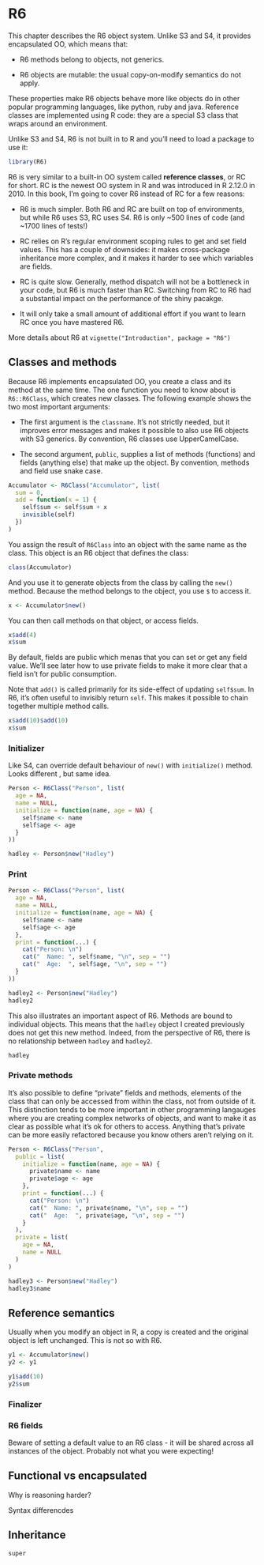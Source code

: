 # R6

This chapter describes the R6 object system. Unlike S3 and S4, it provides encapsulated OO, which means that:

* R6 methods belong to objects, not generics.

* R6 objects are mutable: the usual copy-on-modify semantics do not apply.

These properties make R6 objects behave more like objects do in other popular programming languages, like python, ruby and java. Reference classes are implemented using R code: they are a special S3 class that wraps around an environment.

Unlike S3 and S4, R6 is not built in to R and you'll need to load a package to use it:

```r
library(R6)
```

R6 is very similar to a built-in OO system called __reference classes__, or RC for short. RC is the newest OO system in R and was introduced in R 2.12.0 in 2010. In this book, I'm going to cover R6 instead of RC for a few reasons:

* R6 is much simpler. Both R6 and RC are built on top of environments, but
  while R6 uses S3, RC uses S4. R6 is only ~500 lines of code (and ~1700 lines
  of tests!)

* RC relies on R's regular environment scoping rules to get and set field
  values. This has a couple of downsides: it makes cross-package inheritance 
  more complex, and it makes it harder to see which variables are fields.

* RC is quite slow. Generally, method dispatch will not be a bottleneck in your
  code, but R6 is much faster than RC. Switching from RC to R6 had a substantial
  impact on the performance of the shiny pacakge.

* It will only take a small amount of additional effort if you want to learn
  RC once you have mastered R6.

More details about R6 at `vignette("Introduction", package = "R6")`

## Classes and methods

Because R6 implements encapsulated OO, you create a class and its method at the same time. The one function you need to know about is `R6::R6Class`, which creates new classes. The following example shows the two most important arguments:

* The first argument is the `classname`. It's not strictly needed, but it
  improves error messages and makes it possible to also use R6 objects
  with S3 generics. By convention, R6 classes use UpperCamelCase.
  
* The second argument, `public`, supplies a list of methods (functions) and 
  fields (anything else) that make up the object. By convention, methods
  and field use snake case.

```r
Accumulator <- R6Class("Accumulator", list(
  sum = 0,
  add = function(x = 1) {
    self$sum <- self$sum + x 
    invisible(self)
  })
)
```

You assign the result of `R6Class` into an object with the same name as the class. This object is an R6 object that defines the class:

```r
class(Accumulator)
```

And you use it to generate objects from the class by calling the `new()` method. Because the method belongs to the object, you use `$` to access it.

```r
x <- Accumulator$new() 
```

You can then call methods on that object, or access fields.

```r
x$add(4) 
x$sum
```

By default, fields are public which menas that you can set or get any field value. We'll see later how to use private fields to make it more clear that a field isn't for public consumption.

Note that `add()` is called primarily for its side-effect of updating `self$sum`. In R6, it's often useful to invisibly return `self`. This makes it possible to chain together multiple method calls.

```r
x$add(10)$add(10)
x$sum
```

### Initializer

Like S4, can override default behaviour of `new()` with `initialize()` method. Looks different , but same idea.

```r
Person <- R6Class("Person", list(
  age = NA,
  name = NULL,
  initialize = function(name, age = NA) {
    self$name <- name
    self$age <- age
  }
))

hadley <- Person$new("Hadley")
```

### Print

```r
Person <- R6Class("Person", list(
  age = NA,
  name = NULL,
  initialize = function(name, age = NA) {
    self$name <- name
    self$age <- age
  },
  print = function(...) {
    cat("Person: \n")
    cat("  Name: ", self$name, "\n", sep = "")
    cat("  Age:  ", self$age, "\n", sep = "")
  }
))

hadley2 <- Person$new("Hadley")
hadley2
```

This also illustrates an important aspect of R6. Methods are bound to individual objects. This means that the `hadley` object I created previously does not get this new method. Indeed, from the perspective of R6, there is no relationship between `hadley` and `hadley2`.

```r
hadley
```

### Private methods

It's also possible to define "private" fields and methods, elements of the class that can only be accessed from within the class, not from outside of it. This distinction tends to be more important in other programming langauges where you are creating complex networks of objects, and want to make it as clear as possible what it's ok for others to access. Anything that's private can be more easily refactored because you know others aren't relying on it.

```r
Person <- R6Class("Person", 
  public = list(
    initialize = function(name, age = NA) {
      private$name <- name
      private$age <- age
    },
    print = function(...) {
      cat("Person: \n")
      cat("  Name: ", private$name, "\n", sep = "")
      cat("  Age:  ", private$age, "\n", sep = "")
    }
  ),
  private = list(
    age = NA,
    name = NULL
  )
)

hadley3 <- Person$new("Hadley")
hadley3$name
```


## Reference semantics

Usually when you modify an object in R, a copy is created and the original object is left unchanged. This is not so with R6.

```r
y1 <- Accumulator$new() 
y2 <- y1

y1$add(10)
y2$sum
```

### Finalizer

### R6 fields

Beware of setting a default value to an R6 class - it will be shared across all instances of the object. Probably not what you were expecting!

## Functional vs encapsulated

Why is reasoning harder?

Syntax differencdes

## Inheritance

`super`


